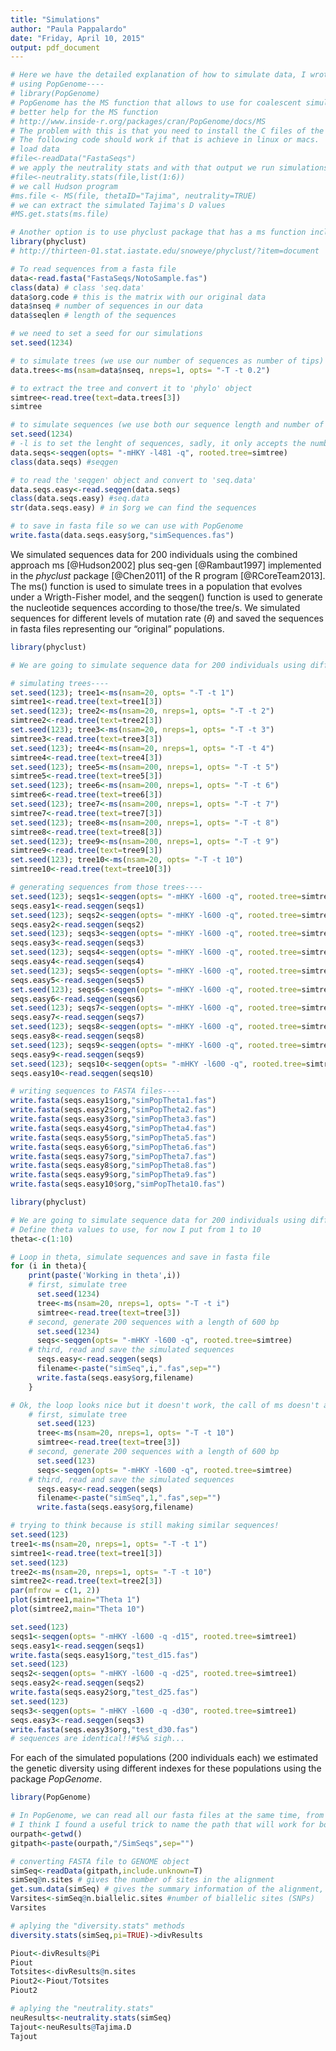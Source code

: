 ```yaml
---
title: "Simulations"
author: "Paula Pappalardo"
date: "Friday, April 10, 2015"
output: pdf_document
---
```



```r
# Here we have the detailed explanation of how to simulate data, I wrote a little bit of how to do it in PopGenome but I'm using here the approach in the phyloclust package that allows to work in windows too.
# using PopGenome----
# library(PopGenome)
# PopGenome has the MS function that allows to use for coalescent simulations to derive the expected neutral distribution of Tajima's D. 
# better help for the MS function
# http://www.inside-r.org/packages/cran/PopGenome/docs/MS
# The problem with this is that you need to install the C files of the ms program, and that cannot be done in windows. In this link you can find ms program http://home.uchicago.edu/rhudson1/source/mksamples.html
# The following code should work if that is achieve in linux or macs.
# load data
#file<-readData("FastaSeqs")
# we apply the neutrality stats and with that output we run simulations
#file<-neutrality.stats(file,list(1:6))
# we call Hudson program
#ms.file <- MS(file, thetaID="Tajima", neutrality=TRUE)
# we can extract the simulated Tajima's D values
#MS.get.stats(ms.file)

# Another option is to use phyclust package that has a ms function included----
library(phyclust)
# http://thirteen-01.stat.iastate.edu/snoweye/phyclust/?item=document

# To read sequences from a fasta file
data<-read.fasta("FastaSeqs/NotoSample.fas")
class(data) # class 'seq.data'
data$org.code # this is the matrix with our original data
data$nseq # number of sequences in our data
data$seqlen # length of the sequences

# we need to set a seed for our simulations
set.seed(1234)

# to simulate trees (we use our number of sequences as number of tips)
data.trees<-ms(nsam=data$nseq, nreps=1, opts= "-T -t 0.2")

# to extract the tree and convert it to 'phylo' object
simtree<-read.tree(text=data.trees[3])
simtree

# to simulate sequences (we use both our sequence length and number of sequences)
set.seed(1234)
# -l is to set the lenght of sequences, sadly, it only accepts the number and we cannot use data$seqlen or a variable (which would be more useful for us for loops)
data.seqs<-seqgen(opts= "-mHKY -l481 -q", rooted.tree=simtree)
class(data.seqs) #seqgen

# to read the 'seqgen' object and convert to 'seq.data'
data.seqs.easy<-read.seqgen(data.seqs)
class(data.seqs.easy) #seq.data
str(data.seqs.easy) # in $org we can find the sequences

# to save in fasta file so we can use with PopGenome
write.fasta(data.seqs.easy$org,"simSequences.fas")

```

We simulated sequences data for 200 individuals using the combined approach ms [@Hudson2002] plus seq-gen [@Rambaut1997] implemented in the *phyclust* package [@Chen2011] of the R program [@RCoreTeam2013]. The ms() function is used to simulate trees in a population that evolves under a Wrigth-Fisher model, and the seqgen() function is used to generate the nucleotide sequences according to those/the tree/s. We simulated sequences for different levels of mutation rate ($\theta$) and saved the  sequences in fasta files representing our "original" populations. 


```r
library(phyclust)

# We are going to simulate sequence data for 200 individuals using different thetas. I tried with a loop already but the problem is that ms and seq-gen don't accept variables within their arguments.

# simulating trees----
set.seed(123); tree1<-ms(nsam=20, opts= "-T -t 1")
simtree1<-read.tree(text=tree1[3])
set.seed(123); tree2<-ms(nsam=20, nreps=1, opts= "-T -t 2")
simtree2<-read.tree(text=tree2[3])
set.seed(123); tree3<-ms(nsam=20, nreps=1, opts= "-T -t 3")
simtree3<-read.tree(text=tree3[3])
set.seed(123); tree4<-ms(nsam=20, nreps=1, opts= "-T -t 4")
simtree4<-read.tree(text=tree4[3])
set.seed(123); tree5<-ms(nsam=200, nreps=1, opts= "-T -t 5")
simtree5<-read.tree(text=tree5[3])
set.seed(123); tree6<-ms(nsam=200, nreps=1, opts= "-T -t 6")
simtree6<-read.tree(text=tree6[3])
set.seed(123); tree7<-ms(nsam=200, nreps=1, opts= "-T -t 7")
simtree7<-read.tree(text=tree7[3])
set.seed(123); tree8<-ms(nsam=200, nreps=1, opts= "-T -t 8")
simtree8<-read.tree(text=tree8[3])
set.seed(123); tree9<-ms(nsam=200, nreps=1, opts= "-T -t 9")
simtree9<-read.tree(text=tree9[3])
set.seed(123); tree10<-ms(nsam=20, opts= "-T -t 10")
simtree10<-read.tree(text=tree10[3])

# generating sequences from those trees----
set.seed(123); seqs1<-seqgen(opts= "-mHKY -l600 -q", rooted.tree=simtree1)
seqs.easy1<-read.seqgen(seqs1)
set.seed(123); seqs2<-seqgen(opts= "-mHKY -l600 -q", rooted.tree=simtree2)
seqs.easy2<-read.seqgen(seqs2)
set.seed(123); seqs3<-seqgen(opts= "-mHKY -l600 -q", rooted.tree=simtree3)
seqs.easy3<-read.seqgen(seqs3)
set.seed(123); seqs4<-seqgen(opts= "-mHKY -l600 -q", rooted.tree=simtree4)
seqs.easy4<-read.seqgen(seqs4)
set.seed(123); seqs5<-seqgen(opts= "-mHKY -l600 -q", rooted.tree=simtree5)
seqs.easy5<-read.seqgen(seqs5)
set.seed(123); seqs6<-seqgen(opts= "-mHKY -l600 -q", rooted.tree=simtree6)
seqs.easy6<-read.seqgen(seqs6)
set.seed(123); seqs7<-seqgen(opts= "-mHKY -l600 -q", rooted.tree=simtree7)
seqs.easy7<-read.seqgen(seqs7)
set.seed(123); seqs8<-seqgen(opts= "-mHKY -l600 -q", rooted.tree=simtree8)
seqs.easy8<-read.seqgen(seqs8)
set.seed(123); seqs9<-seqgen(opts= "-mHKY -l600 -q", rooted.tree=simtree9)
seqs.easy9<-read.seqgen(seqs9)
set.seed(123); seqs10<-seqgen(opts= "-mHKY -l600 -q", rooted.tree=simtree10)
seqs.easy10<-read.seqgen(seqs10)

# writing sequences to FASTA files----
write.fasta(seqs.easy1$org,"simPopTheta1.fas")
write.fasta(seqs.easy2$org,"simPopTheta2.fas")
write.fasta(seqs.easy3$org,"simPopTheta3.fas")
write.fasta(seqs.easy4$org,"simPopTheta4.fas")
write.fasta(seqs.easy5$org,"simPopTheta5.fas")
write.fasta(seqs.easy6$org,"simPopTheta6.fas")
write.fasta(seqs.easy7$org,"simPopTheta7.fas")
write.fasta(seqs.easy8$org,"simPopTheta8.fas")
write.fasta(seqs.easy9$org,"simPopTheta9.fas")
write.fasta(seqs.easy10$org,"simPopTheta10.fas")

```


```r
library(phyclust)

# We are going to simulate sequence data for 200 individuals using different thetas:
# Define theta values to use, for now I put from 1 to 10
theta<-c(1:10)

# Loop in theta, simulate sequences and save in fasta file
for (i in theta){
    print(paste('Working in theta',i))
    # first, simulate tree
      set.seed(1234)
      tree<-ms(nsam=20, nreps=1, opts= "-T -t i")
      simtree<-read.tree(text=tree[3])
    # second, generate 200 sequences with a length of 600 bp
      set.seed(1234)
      seqs<-seqgen(opts= "-mHKY -l600 -q", rooted.tree=simtree)
    # third, read and save the simulated sequences
      seqs.easy<-read.seqgen(seqs)
      filename<-paste("simSeq",i,".fas",sep="")
      write.fasta(seqs.easy$org,filename)
    }

# Ok, the loop looks nice but it doesn't work, the call of ms doesn't allow a variable, you need to write the number. This can probably be done with the "tbs" calls of the ms program, but I need to learn more on that, in the mean time, I'm running the sequences by hand, is just ten, so we can try them.
    # first, simulate tree
      set.seed(123)
      tree<-ms(nsam=20, nreps=1, opts= "-T -t 10")
      simtree<-read.tree(text=tree[3])
    # second, generate 200 sequences with a length of 600 bp
      set.seed(123)
      seqs<-seqgen(opts= "-mHKY -l600 -q", rooted.tree=simtree)
    # third, read and save the simulated sequences
      seqs.easy<-read.seqgen(seqs)
      filename<-paste("simSeq",1,".fas",sep="")
      write.fasta(seqs.easy$org,filename)

# trying to think because is still making similar sequences!
set.seed(123)
tree1<-ms(nsam=20, nreps=1, opts= "-T -t 1")
simtree1<-read.tree(text=tree1[3])
set.seed(123)
tree2<-ms(nsam=20, nreps=1, opts= "-T -t 10")
simtree2<-read.tree(text=tree2[3])
par(mfrow = c(1, 2))
plot(simtree1,main="Theta 1")
plot(simtree2,main="Theta 10")

set.seed(123)
seqs1<-seqgen(opts= "-mHKY -l600 -q -d15", rooted.tree=simtree1)
seqs.easy1<-read.seqgen(seqs1)
write.fasta(seqs.easy1$org,"test_d15.fas")
set.seed(123)
seqs2<-seqgen(opts= "-mHKY -l600 -q -d25", rooted.tree=simtree1)
seqs.easy2<-read.seqgen(seqs2)
write.fasta(seqs.easy2$org,"test_d25.fas")
set.seed(123)
seqs3<-seqgen(opts= "-mHKY -l600 -q -d30", rooted.tree=simtree1)
seqs.easy3<-read.seqgen(seqs3)
write.fasta(seqs.easy3$org,"test_d30.fas")
# sequences are identical!!#$%& sigh...

```

For each of the simulated populations (200 individuals each) we estimated the genetic diversity using different indexes for these populations using the package *PopGenome*. 

```r
library(PopGenome) 

# In PopGenome, we can read all our fasta files at the same time, from our defined folder
# I think I found a useful trick to name the path that will work for both of us
ourpath<-getwd()
gitpath<-paste(ourpath,"/SimSeqs",sep="")

# converting FASTA file to GENOME object
simSeq<-readData(gitpath,include.unknown=T)
simSeq@n.sites # gives the number of sites in the alignment
get.sum.data(simSeq) # gives the summary information of the alignment, with the @ you can get all of those summaries, for example:
Varsites<-simSeq@n.biallelic.sites #number of biallelic sites (SNPs)
Varsites

# aplying the "diversity.stats" methods
diversity.stats(simSeq,pi=TRUE)->divResults

Piout<-divResults@Pi
Piout
Totsites<-divResults@n.sites
Piout2<-Piout/Totsites
Piout2

# aplying the "neutrality.stats"
neuResults<-neutrality.stats(simSeq)
Tajout<-neuResults@Tajima.D
Tajout
```